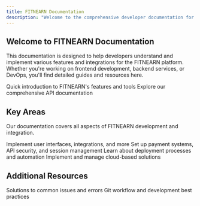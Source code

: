 ```yaml
---
title: FITNEARN Documentation
description: "Welcome to the comprehensive developer documentation for FITNEARN"
---
```




## Welcome to FITNEARN Documentation

This documentation is designed to help developers understand and implement various features and integrations for the FITNEARN platform. Whether you're working on frontend development, backend services, or DevOps, you'll find detailed guides and resources here.

<CardGroup cols={2}>
  <Card title="Getting Started" icon="rocket" href="/quickstart">
    Quick introduction to FITNEARN's features and tools
  </Card>
  <Card
    title="API Reference"
    icon="book-open-cover"
    href="/api-reference/introduction"
  >
    Explore our comprehensive API documentation
  </Card>
</CardGroup>

## Key Areas

Our documentation covers all aspects of FITNEARN development and integration.

<CardGroup cols={2}>
  <Card title="Frontend Development" icon="desktop" href="/
  adsense-integration">
    Implement user interfaces, integrations, and more
  </Card>
  <Card title="Backend Services" icon="server" href="/api-integration-security">
    Set up payment systems, API security, and session management
  </Card>
  <Card title="DevOps & Deployment" icon="gears" href="/Deployment-Docs">
    Learn about deployment processes and automation
  </Card>
  <Card title="Cloud Services" icon="cloud" href="/cloudflare-setup-guide">
    Implement and manage cloud-based solutions
  </Card>
</CardGroup>

## Additional Resources

<CardGroup cols={2}>
  <Card title="Troubleshooting" icon="wrench" href="/meet-num-of-participants">
    Solutions to common issues and errors
  </Card>
  <Card title="Best Practices" icon="check-double" href="/git-flow-guide">
    Git workflow and development best practices
  </Card>
</CardGroup>
